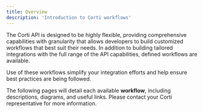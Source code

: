 ```yaml
---
title: Overview
description: 'Introduction to Corti workflows'
---
```


The Corti API is designed to be highly flexible, providing comprehensive capabilities with granularity that allows developers to build customized workflows that best suit their needs. In addition to building tailored integrations with the full range of the API capabilities, defined workflows are available. 

<Check>Use of these workflows simplify your integration efforts and help ensure best practices are being followed. </Check>

The following pages will detail each available **workflow**, including descriptions, diagrams, and useful links. Please contact your Corti representative for more information. 